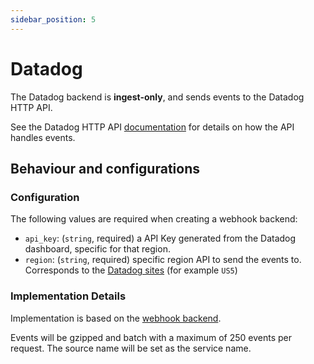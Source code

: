 ```yaml
---
sidebar_position: 5
---
```


# Datadog

The Datadog backend is **ingest-only**, and sends events to the Datadog HTTP API.

See the Datadog HTTP API [documentation](https://docs.datadoghq.com/api/latest/logs/#send-logs) for details on how the API handles events.

## Behaviour and configurations

### Configuration

The following values are required when creating a webhook backend:

- `api_key`: (`string`, required) a API Key generated from the Datadog dashboard, specific for that region.
- `region`: (`string`, required) specific region API to send the events to. Corresponds to the [Datadog sites](https://docs.datadoghq.com/getting_started/site/) (for example `US5`)

### Implementation Details

Implementation is based on the [webhook backend](/backends/webhook).

Events will be gzipped and batch with a maximum of 250 events per request. The source name will be set as the service name.
